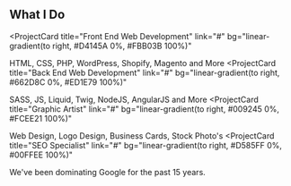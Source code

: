 ## What I Do

<ProjectCard
  title="Front End Web Development"
  link="#"
  bg="linear-gradient(to right, #D4145A 0%, #FBB03B 100%)"
>
  HTML, CSS, PHP, WordPress, Shopify, Magento and More
 </ProjectCard>
<ProjectCard
  title="Back End Web Development"
  link="#"
  bg="linear-gradient(to right, #662D8C 0%, #ED1E79 100%)"
>
  SASS, JS, Liquid, Twig, NodeJS, AngularJS and  More
</ProjectCard>
<ProjectCard
  title="Graphic Artist"
  link="#"
  bg="linear-gradient(to right, #009245 0%, #FCEE21 100%)"
>
 Web Design, Logo Design, Business Cards, Stock Photo's
</ProjectCard>
<ProjectCard
  title="SEO Specialist"
  link="#"
  bg="linear-gradient(to right, #D585FF 0%, #00FFEE 100%)"
>
  We've been dominating Google for the past 15 years.
</ProjectCard>
